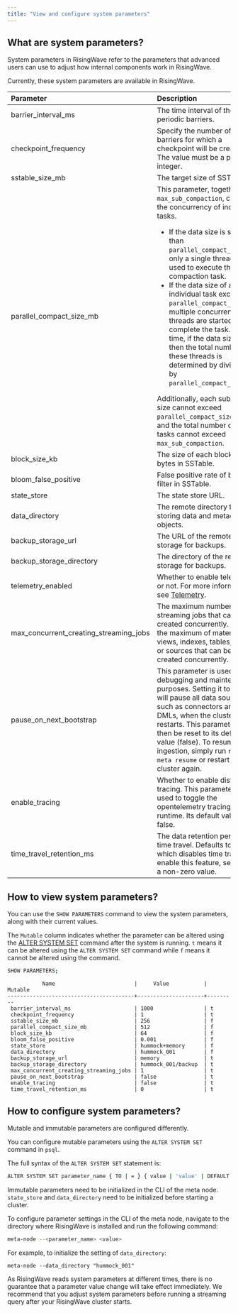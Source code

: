 ```yaml
---
title: "View and configure system parameters"
---
```


## What are system parameters?

System parameters in RisingWave refer to the parameters that advanced users can use to adjust how internal components work in RisingWave.

Currently, these system parameters are available in RisingWave.

| Parameter                                  | Description                                                                                                                                                                                                                                                                                                                                                                                                                                                                                                                                                                                                                                                        |
| :----------------------------------------- | :----------------------------------------------------------------------------------------------------------------------------------------------------------------------------------------------------------------------------------------------------------------------------------------------------------------------------------------------------------------------------------------------------------------------------------------------------------------------------------------------------------------------------------------------------------------------------------------------------------------------------------------------------------------- |
| barrier\_interval\_ms                      | The time interval of the periodic barriers.                                                                                                                                                                                                                                                                                                                                                                                                                                                                                                                                                                                                                        |
| checkpoint\_frequency                      | Specify the number of barriers for which a checkpoint will be created. The value must be a positive integer.                                                                                                                                                                                                                                                                                                                                                                                                                                                                                                                                                       |
| sstable\_size\_mb                          | The target size of SSTable.                                                                                                                                                                                                                                                                                                                                                                                                                                                                                                                                                                                                                                        |
| parallel\_compact\_size\_mb                | This parameter, together with `max_sub_compaction`, controls the concurrency of individual tasks. <ul><li>If the data size is smaller than `parallel_compact_size_mb`, only a single thread is used to execute the compaction task.</li><li>If the data size of an individual task exceeds `parallel_compact_size_mb`, multiple concurrent threads are started to complete the task. At this time, if the data size is N, then the total number of these threads is determined by dividing N by `parallel_compact_size_mb`.</li></ul> Additionally, each sub-task's size cannot exceed `parallel_compact_size_mb`, and the total number of sub-tasks cannot exceed `max_sub_compaction`. |
| block\_size\_kb                            | The size of each block in bytes in SSTable.                                                                                                                                                                                                                                                                                                                                                                                                                                                                                                                                                                                                                        |
| bloom\_false\_positive                     | False positive rate of bloom filter in SSTable.                                                                                                                                                                                                                                                                                                                                                                                                                                                                                                                                                                                                                    |
| state\_store                               | The state store URL.                                                                                                                                                                                                                                                                                                                                                                                                                                                                                                                                                                                                                                               |
| data\_directory                            | The remote directory for storing data and metadata objects.                                                                                                                                                                                                                                                                                                                                                                                                                                                                                                                                                                                                        |
| backup\_storage\_url                       | The URL of the remote storage for backups.                                                                                                                                                                                                                                                                                                                                                                                                                                                                                                                                                                                                                         |
| backup\_storage\_directory                 | The directory of the remote storage for backups.                                                                                                                                                                                                                                                                                                                                                                                                                                                                                                                                                                                                                   |
| telemetry\_enabled                         | Whether to enable telemetry or not. For more information, see [Telemetry](/operate/telemetry).                                                                                                                                                                                                                                                                                                                                                                                                                                                                                                                                                               |
| max\_concurrent\_creating\_streaming\_jobs | The maximum number of streaming jobs that can be created concurrently. That is, the maximum of materialized views, indexes, tables, sinks, or sources that can be created concurrently.                                                                                                                                                                                                                                                                                                                                                                                                                                                                            |
| pause\_on\_next\_bootstrap                 | This parameter is used for debugging and maintenance purposes. Setting it to true will pause all data sources, such as connectors and DMLs, when the cluster restarts. This parameter will then be reset to its default value (false). To resume data ingestion, simply run `risectl meta resume` or restart the cluster again.                                                                                                                                                                                                                                                                                                                                      |
| enable\_tracing                            | Whether to enable distributed tracing. This parameter is used to toggle the opentelemetry tracing during runtime. Its default value is false.                                                                                                                                                                                                                                                                                                                                                                                                                                                                                                                      |
| time\_travel\_retention\_ms                | The data retention period for time travel. Defaults to 0, which disables time travel. To enable this feature, set it to a a non-zero value.                                                                                                                                                                                                                                                                                                                                                                                                                                                                                                                        |

## How to view system parameters?

You can use the `SHOW PARAMETERS` command to view the system parameters, along with their current values.

The `Mutable` column indicates whether the parameter can be altered using the [ALTER SYSTEM SET](#how-to-adjust-system-parameters) command after the system is running. `t` means it can be altered using the `ALTER SYSTEM SET` command while `f` means it cannot be altered using the command.

```bash
SHOW PARAMETERS;
```

```
           Name                         |     Value           | Mutable
----------------------------------------+---------------------+---------
 barrier_interval_ms                    | 1000                | t
 checkpoint_frequency                   | 1                   | t
 sstable_size_mb                        | 256                 | f
 parallel_compact_size_mb               | 512                 | f
 block_size_kb                          | 64                  | f
 bloom_false_positive                   | 0.001               | f
 state_store                            | hummock+memory      | f
 data_directory                         | hummock_001         | f
 backup_storage_url                     | memory              | t
 backup_storage_directory               | hummock_001/backup  | t
 max_concurrent_creating_streaming_jobs | 1                   | t
 pause_on_next_bootstrap                | false               | t
 enable_tracing                         | false               | t
 time_travel_retention_ms               | 0                   | t

```

## How to configure system parameters?

Mutable and immutable parameters are configured differently.

You can configure mutable parameters using the `ALTER SYSTEM SET` command in `psql`.

The full syntax of the `ALTER SYSTEM SET` statement is:

```bash
ALTER SYSTEM SET parameter_name { TO | = } { value | 'value' | DEFAULT };
```

Immutable parameters need to be initialized in the CLI of the meta node. `state_store` and `data_directory` need to be initialized before starting a cluster.

To configure parameter settings in the CLI of the meta node, navigate to the directory where RisingWave is installed and run the following command:

```bash
meta-node --<parameter_name> <value>
```

For example, to initialize the setting of `data_directory`:

`meta-node --data_directory "hummock_001"`

<Note>
As RisingWave reads system parameters at different times, there is no guarantee that a parameter value change will take effect immediately. We recommend that you adjust system parameters before running a streaming query after your RisingWave cluster starts.
</Note>
